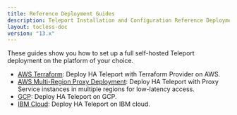 ```yaml
---
title: Reference Deployment Guides
description: Teleport Installation and Configuration Reference Deployment Guides.
layout: tocless-doc
version: "13.x"
---
```


These guides show you how to set up a full self-hosted Teleport deployment on
the platform of your choice.

- [AWS Terraform](/docs/ver/13.x/deploy-a-cluster/deployments/aws-terraform): Deploy HA Teleport with Terraform Provider on AWS.
- [AWS Multi-Region Proxy Deployment](/docs/ver/13.x/deploy-a-cluster/deployments/aws-gslb-proxy-peering-ha-deployment): Deploy HA
  Teleport with Proxy Service instances in multiple regions for low-latency access.
- [GCP](/docs/ver/13.x/deploy-a-cluster/deployments/gcp): Deploy HA Teleport on GCP.
- [IBM Cloud](/docs/ver/13.x/deploy-a-cluster/deployments/ibm): Deploy HA Teleport on IBM cloud.
